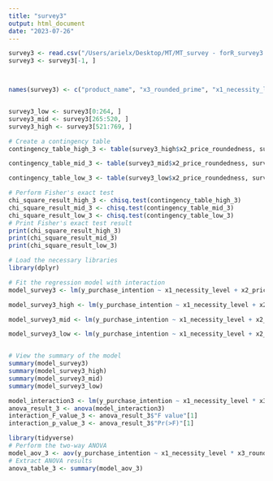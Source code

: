 ```yaml
---
title: "survey3"
output: html_document
date: "2023-07-26"
---
```


```r
survey3 <- read.csv("/Users/arielx/Desktop/MT/MT_survey - forR_survey3.csv")
survey3 <- survey3[-1, ]



names(survey3) <- c("product_name", "x3_rounded_prime", "x1_necessity_level","x2_price_roundedness","y_purchase_intention")


survey3_low <- survey3[0:264, ]
survey3_mid <- survey3[265:520, ]
survey3_high <- survey3[521:769, ]
```

```r
# Create a contingency table
contingency_table_high_3 <- table(survey3_high$x2_price_roundedness, survey3_high$x1_necessity_level)

contingency_table_mid_3 <- table(survey3_mid$x2_price_roundedness, survey3_mid$x1_necessity_level)

contingency_table_low_3 <- table(survey3_low$x2_price_roundedness, survey3_low$x1_necessity_level)

# Perform Fisher's exact test
chi_square_result_high_3 <- chisq.test(contingency_table_high_3)
chi_square_result_mid_3 <- chisq.test(contingency_table_mid_3)
chi_square_result_low_3 <- chisq.test(contingency_table_low_3)
# Print Fisher's exact test result
print(chi_square_result_high_3)
print(chi_square_result_mid_3)
print(chi_square_result_low_3)

```

```r
# Load the necessary libraries
library(dplyr)

# Fit the regression model with interaction
model_survey3 <- lm(y_purchase_intention ~ x1_necessity_level + x2_price_roundedness + x1_necessity_level*x3_rounded_prime + x1_necessity_level * x2_price_roundedness + x2_price_roundedness * x3_rounded_prime, data = survey3)

model_survey3_high <- lm(y_purchase_intention ~ x1_necessity_level + x2_price_roundedness + x1_necessity_level*x3_rounded_prime + x1_necessity_level * x2_price_roundedness + x2_price_roundedness * x3_rounded_prime,  data = survey3_high)

model_survey3_mid <- lm(y_purchase_intention ~ x1_necessity_level + x2_price_roundedness + x1_necessity_level*x3_rounded_prime + x1_necessity_level * x2_price_roundedness + x2_price_roundedness * x3_rounded_prime,  data = survey3_mid)

model_survey3_low <- lm(y_purchase_intention ~ x1_necessity_level + x2_price_roundedness + x1_necessity_level*x3_rounded_prime + x1_necessity_level * x2_price_roundedness + x2_price_roundedness * x3_rounded_prime,  data = survey3_low)


# View the summary of the model
summary(model_survey3)
summary(model_survey3_high)
summary(model_survey3_mid)
summary(model_survey3_low)
```

```r
model_interaction3 <- lm(y_purchase_intention ~ x1_necessity_level * x3_rounded_prime + x1_necessity_level * x2_price_roundedness + x2_price_roundedness * x3_rounded_prime, data = survey3)
anova_result_3 <- anova(model_interaction3)
interaction_F_value_3 <- anova_result_3$"F value"[1]
interaction_p_value_3 <- anova_result_3$"Pr(>F)"[1]

library(tidyverse)
# Perform the two-way ANOVA
model_aov_3 <- aov(y_purchase_intention ~ x1_necessity_level * x3_rounded_prime + x1_necessity_level * x2_price_roundedness + x2_price_roundedness * x3_rounded_prime, data = survey3)
# Extract ANOVA results
anova_table_3 <- summary(model_aov_3)

```
